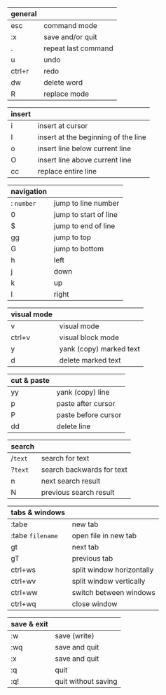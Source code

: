 | general |  |
|---|---|
| esc | command mode |
| :x | save and/or quit |
| . | repeat last command |
| u |  undo |
| ctrl+r | redo |
| dw | delete word |
| R | replace mode |

| insert |  |
|---|---|
| i | insert at cursor |
| I | insert at the beginning of the line |
| o | insert line below current line |
| O | insert line above current line |
| cc | replace entire line |

| navigation |  |
|---|---|
| : `number` | jump to line number |
| 0 | jump to start of line |
| $ | jump to end of line |
| gg | jump to top |
| G | jump to bottom |
| h | left |
| j | down |
| k | up |
| l | right |

| visual mode |  |
|---|---|
| v | visual mode |
| ctrl+v | visual block mode | 
| y | yank (copy) marked text |
| d | delete marked text |

| cut & paste |  |
|---|---|
| yy | yank (copy) line |
| p | paste after cursor |
| P | paste before cursor |
| dd | delete line |

| search |  |
|---|---|
| /`text` | search for text |
| ?`text` | search backwards for text |
| n | next search result |
| N | previous search result |

| tabs & windows |  |
|---|---|
| :tabe | new tab |
| :tabe `filename` | open file in new tab |
| gt | next tab |
| gT | previous tab |
| ctrl+ws | split window horizontally |
| ctrl+wv | split window vertically |
| ctrl+ww | switch between windows |
| ctrl+wq | close window |

| save & exit |  |
|---|---|
| :w | save (write) |
| :wq | save and quit |
| :x | save and quit |
| :q | quit |
| :q! | quit without saving |
